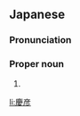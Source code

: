 ==Japanese==
{{ja-kanjitab|よし|ひこ}}

===Pronunciation===
{{ja-pron|よしひこ}}

===Proper noun===
{{ja-pos|proper|よしひこ}}

# {{given name|male|lang=ja|sort=よしひこ}}

[[li:慶彦]]